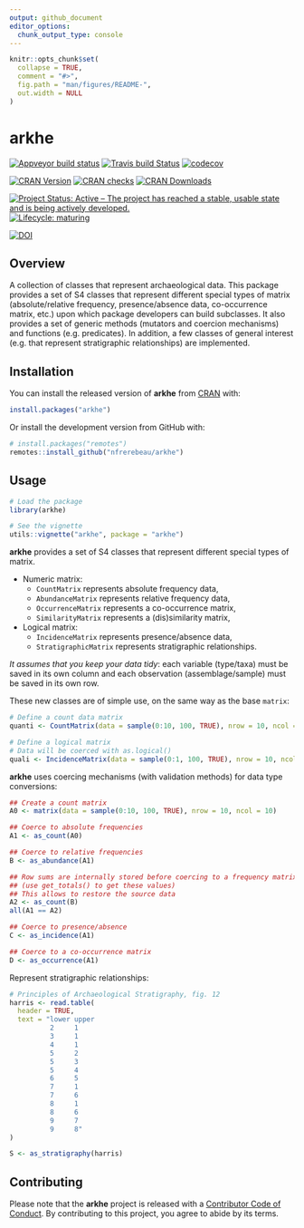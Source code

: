 ```yaml
---
output: github_document
editor_options: 
  chunk_output_type: console
---
```


<!-- README.md is generated from README.Rmd. Please edit that file -->

```r
knitr::opts_chunk$set(
  collapse = TRUE,
  comment = "#>",
  fig.path = "man/figures/README-",
  out.width = NULL
)
```

# arkhe

<!-- badges: start -->
[![Appveyor build status](https://ci.appveyor.com/api/projects/status/7xt157mqcny0pht1?svg=true)](https://ci.appveyor.com/project/nfrerebeau/arkhe)
[![Travis build Status](https://travis-ci.org/nfrerebeau/arkhe.svg?branch=master)](https://travis-ci.org/nfrerebeau/arkhe)
[![codecov](https://codecov.io/gh/nfrerebeau/arkhe/branch/master/graph/badge.svg)](https://codecov.io/gh/nfrerebeau/arkhe)

[![CRAN Version](http://www.r-pkg.org/badges/version/arkhe)](https://cran.r-project.org/package=arkhe)
[![CRAN checks](https://cranchecks.info/badges/worst/arkhe)](https://cran.r-project.org/web/checks/check_results_arkhe.html)
[![CRAN Downloads](http://cranlogs.r-pkg.org/badges/arkhe)](https://cran.r-project.org/package=arkhe)

[![Project Status: Active – The project has reached a stable, usable state and is being actively developed.](https://www.repostatus.org/badges/latest/active.svg)](https://www.repostatus.org/#active)
[![Lifecycle: maturing](https://img.shields.io/badge/lifecycle-maturing-blue.svg)](https://www.tidyverse.org/lifecycle/#maturing)

[![DOI](https://zenodo.org/badge/DOI/10.5281/zenodo.3526659.svg)](https://doi.org/10.5281/zenodo.3526659)
<!-- badges: end -->

## Overview

A collection of classes that represent archaeological data. This package provides a set of S4 classes that represent different special types of matrix (absolute/relative frequency, presence/absence data, co-occurrence matrix, etc.) upon which package developers can build subclasses. It also provides a set of generic methods (mutators and coercion mechanisms) and functions (e.g. predicates). In addition, a few classes of general interest (e.g. that represent stratigraphic relationships) are implemented.

## Installation

You can install the released version of **arkhe** from [CRAN](https://CRAN.R-project.org) with:

```r
install.packages("arkhe")
```

Or install the development version from GitHub with:

```r
# install.packages("remotes")
remotes::install_github("nfrerebeau/arkhe")
```

## Usage

```r
# Load the package
library(arkhe)
```

```r
# See the vignette
utils::vignette("arkhe", package = "arkhe")
```

**arkhe** provides a set of S4 classes that represent different special types of matrix.

* Numeric matrix:
    * `CountMatrix` represents absolute frequency data,
    * `AbundanceMatrix` represents relative frequency data,
    * `OccurrenceMatrix` represents a co-occurrence matrix,
    * `SimilarityMatrix` represents a (dis)similarity matrix,
* Logical matrix:
    * `IncidenceMatrix` represents presence/absence data,
    * `StratigraphicMatrix` represents stratigraphic relationships.

*It assumes that you keep your data tidy*: each variable (type/taxa) must be saved in its own column and each observation (assemblage/sample) must be saved in its own row.

These new classes are of simple use, on the same way as the base `matrix`:

```r
# Define a count data matrix
quanti <- CountMatrix(data = sample(0:10, 100, TRUE), nrow = 10, ncol = 10)

# Define a logical matrix
# Data will be coerced with as.logical()
quali <- IncidenceMatrix(data = sample(0:1, 100, TRUE), nrow = 10, ncol = 10)
```

**arkhe** uses coercing mechanisms (with validation methods) for data type conversions:

```r
## Create a count matrix
A0 <- matrix(data = sample(0:10, 100, TRUE), nrow = 10, ncol = 10)

## Coerce to absolute frequencies
A1 <- as_count(A0)

## Coerce to relative frequencies
B <- as_abundance(A1)

## Row sums are internally stored before coercing to a frequency matrix
## (use get_totals() to get these values)
## This allows to restore the source data
A2 <- as_count(B)
all(A1 == A2)

## Coerce to presence/absence
C <- as_incidence(A1)

## Coerce to a co-occurrence matrix
D <- as_occurrence(A1)
```

Represent stratigraphic relationships:

```r
# Principles of Archaeological Stratigraphy, fig. 12
harris <- read.table(
  header = TRUE,
  text = "lower upper
          2     1
          3     1
          4     1
          5     2
          5     3
          5     4
          6     5
          7     1
          7     6
          8     1
          8     6
          9     7
          9     8"
)

S <- as_stratigraphy(harris)
```

## Contributing
Please note that the **arkhe** project is released with a [Contributor Code of Conduct](https://github.com/nfrerebeau/arkhe/blob/master/.github/CODE_OF_CONDUCT.md). By contributing to this project, you agree to abide by its terms.
